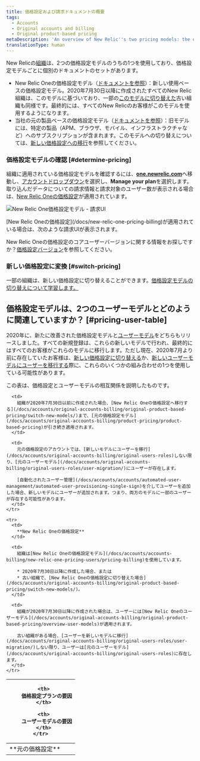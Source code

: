 ```yaml
---
title: 価格設定および請求ドキュメントの概要
tags:
  - Accounts
  - Original accounts and billing
  - Original product-based pricing
metaDescription: 'An overview of New Relic''s two pricing models: the original model and the New Relic One model.'
translationType: human
---
```



New Relicの[組織](/docs/accounts/accounts-billing/new-relic-one-pricing-users/new-relic-account-structure)は、2つの価格設定モデルのうちの1つを使用しており、価格設定モデルごとに個別のドキュメントのセットがあります。

* New Relic Oneの価格設定モデル（[ドキュメントを参照](/docs/new-relic-one-pricing-billing)）：新しい使用ベースの価格設定モデル。2020年7月30日以降に作成されたすべてのNew Relic組織は、このモデルに基づいており、一部の[このモデルに切り替えた](/docs/accounts/original-accounts-billing/original-product-based-pricing/switch-new-models/)古い組織も同様です。最終的には、すべてのNew Relicのお客様がこのモデルを使用するようになります。
* 当社の元の製品ベースの価格設定モデル（[ドキュメントを参照](/docs/accounts/original-accounts-billing/product-pricing/product-based-pricing)）：旧モデルには、特定の製品（APM、ブラウザ、モバイル、インフラストラクチャなど）へのサブスクリプションが含まれます。このモデルへの切り替えについては、[新しい価格設定への移行](/docs/accounts/original-accounts-billing/original-product-based-pricing/switch-new-models)を参照してください。

### 価格設定モデルの確認 [#determine-pricing]

組織に適用されている価格設定モデルを確認するには、[**one.newrelic.com**](http://one.newrelic.com)へ移動し、[アカウントドロップダウン](/docs/using-new-relic/welcome-new-relic/get-started/glossary#account-dropdown)を選択し、**Manage your plan**を選択します。取り込んだデータについての請求情報と請求対象のユーザー数が表示される場合は、[New Relic Oneの価格設定](/docs/accounts/accounts-billing/new-relic-one-pricing-billing/new-relic-one-pricing-billing)が適用されています。

<img
  title="new-relic-one-pricing-plan-billing-ui.png"
  alt="New Relic One価格設定モデル - 請求UI"
  src={newRelicOnePricingPlanBillingUi}
/>

<figcaption>
  [New Relic Oneの価格設定](/docs/new-relic-one-pricing-billing)が適用されている場合は、次のような請求UIが表示されます。
</figcaption>

New Relic Oneの価格設定のコアユーザーバージョンに関する情報をお探しですか？[価格設定バージョン](/docs/accounts/accounts-billing/new-relic-one-pricing-billing/user-count-billing#pricing-versions)を参照してください。

### 新しい価格設定に変換 [#switch-pricing]

一部の組織は、新しい価格設定に切り替えることができます。[価格設定モデルの切り替えについて学習します。](/docs/accounts/original-accounts-billing/original-product-based-pricing/switch-new-models)

## 価格設定モデルは、2つのユーザーモデルとどのように関連していますか？ [#pricing-user-table]

2020年に、新たに改善された価格設定モデルと[ユーザーモデル](/docs/accounts/original-accounts-billing/original-product-based-pricing/overview-user-models)をどちらもリリースしました。すべての新規登録は、これらの新しいモデルで行われ、最終的にはすべてのお客様がこれらのモデルに移行します。ただし現在、2020年7月より前に存在していたお客様は、[新しい価格設定に切り替える](/docs/accounts/original-accounts-billing/original-product-based-pricing/switch-new-models/)か、[新しいユーザーモデルにユーザーを移行する](/docs/accounts/original-accounts-billing/original-users-roles/user-migration/)際に、これらのいくつかの組み合わせの1つを使用している可能性があります。

この表は、価格設定とユーザーモデルの相互関係を説明したものです。

<table>
  <thead>
    <tr>
      <th style={{ width: "150px" }}/>

      <th>
        価格設定プランの要因
      </th>

      <th>
        ユーザーモデルの要因
      </th>
    </tr>
  </thead>

  <tbody>
    <tr>
      <td>
        **元の価格設定**
      </td>

      <td>
        組織が2020年7月30日以前に作成された場合、[New Relic Oneの価格設定へ移行する](/docs/accounts/original-accounts-billing/original-product-based-pricing/switch-new-models/)まで、[元の価格設定モデル](/docs/accounts/original-accounts-billing/product-pricing/product-based-pricing)が引き続き適用されます。
      </td>

      <td>
        元の価格設定のアカウントでは、[新しいモデルにユーザーを移行](/docs/accounts/original-accounts-billing/original-users-roles)しない限り、[元のユーザーモデル](/docs/accounts/original-accounts-billing/original-users-roles/user-migration/)にユーザーが存在します。

        [自動化されたユーザー管理](/docs/accounts/accounts/automated-user-management/automated-user-provisioning-single-sign)を介してユーザーを追加した場合、新しいモデルにユーザーが追加されます。つまり、両方のモデルに一部のユーザーが存在する可能性があります。
      </td>
    </tr>

    <tr>
      <td>
        **New Relic Oneの価格設定**
      </td>

      <td>
        組織は[New Relic Oneの価格設定モデル](/docs/accounts/accounts-billing/new-relic-one-pricing-users/pricing-billing)を使用しています。

        * 2020年7月30日以降に作成した場合、または
        * 古い組織で、[New Relic Oneの価格設定に切り替えた場合](/docs/accounts/original-accounts-billing/original-product-based-pricing/switch-new-models/)。
      </td>

      <td>
        組織が2020年7月30日以降に作成された場合は、ユーザーには[New Relic Oneのユーザーモデル](/docs/accounts/original-accounts-billing/original-product-based-pricing/overview-user-models)が適用されます。

        古い組織がある場合、[ユーザーを新しいモデルに移行](/docs/accounts/original-accounts-billing/original-users-roles/user-migration/)しない限り、ユーザーは[元のユーザーモデル](/docs/accounts/original-accounts-billing/original-users-roles)に存在します。
      </td>
    </tr>
  </tbody>
</table>
